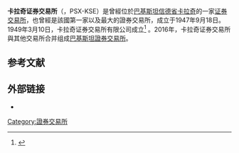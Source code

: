 {{Infobox exchange
|name       = 卡拉奇證券交易所
|nativename = {{nq|کراچی بورس}}
|logo       = 
|image      =
|type       = [[证券交易所|证券交易所]]
|city       = 卡拉奇
|country    = 巴基斯坦
|coor       =
|foundation = {{start date and age|1947|08|14}}
|owner      = [[巴基斯坦證券交易所|巴基斯坦證券交易所]]
|key_people = 
|currency   = [[巴基斯坦盧比|巴基斯坦盧比]]
|commodity  = 
|listings   = 576家公司
|mcap       = 
|volume     = 
|homepage   =  {{URL|psx.com.pk}}
|footnotes  =
|closed={{end date|2016|01|11}}}}'''卡拉奇证券交易所'''（{{Lang-ur|{{nq|کراچی بورس}}}}，PSX-KSE）是曾經位於[[巴基斯坦|巴基斯坦]][[信德省|信德省]][[卡拉奇|卡拉奇]]的一家[[证券交易所|证券交易所]]，也曾經是該國第一家以及最大的證券交易所，成立于1947年9月18日。1949年3月10日，卡拉奇证券交易所有限公司成立<ref name="PSX launches">{{Cite news|work=[[黎明报_(巴基斯坦)|黎明报 (巴基斯坦)]]|title=Pakistan Stock Exchange formally launched|url=http://www.dawn.com/news/1232253|accessdate=2020-07-02|archive-date=2020-11-14|archive-url=https://web.archive.org/web/20201114104500/https://www.dawn.com/news/1232253|dead-url=no}}</ref> 。2016年，卡拉奇证券交易所與其他交易所合并组成[[巴基斯坦證券交易所|巴基斯坦證券交易所]]。

== 参考文献 ==
{{Reflist}}

== 外部链接 ==
* {{Cite web|title=Karachi Stock Exchange|url=http://www.kse.com.pk/|accessdate=June 4, 2006|archiveurl=https://web.archive.org/web/20151230172803/http://www.kse.com.pk/|archivedate=2015-12-30|dead-url=no}}

[[Category:證券交易所|Category:證券交易所]]